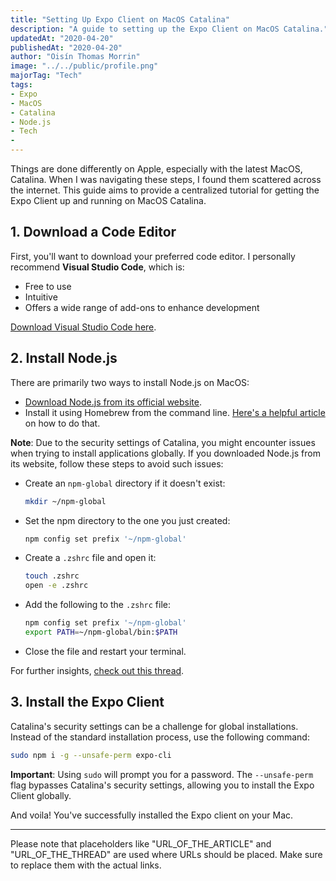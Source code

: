 ---
title: "Setting Up Expo Client on MacOS Catalina"
description: "A guide to setting up the Expo Client on MacOS Catalina."
updatedAt: "2020-04-20"
publishedAt: "2020-04-20"
author: "Oisín Thomas Morrin"
image: "../../public/profile.png"
majorTag: "Tech"
tags: 
- Expo
- MacOS
- Catalina
- Node.js
- Tech
- 
---

Things are done differently on Apple, especially with the latest MacOS, Catalina. When I was navigating these steps, I found them scattered across the internet. This guide aims to provide a centralized tutorial for getting the Expo Client up and running on MacOS Catalina.

## 1. Download a Code Editor

First, you'll want to download your preferred code editor. I personally recommend **Visual Studio Code**, which is:
- Free to use
- Intuitive
- Offers a wide range of add-ons to enhance development

[Download Visual Studio Code here](https://code.visualstudio.com/).

## 2. Install Node.js

There are primarily two ways to install Node.js on MacOS:

- [Download Node.js from its official website](https://nodejs.org/).
- Install it using Homebrew from the command line. [Here's a helpful article](URL_OF_THE_ARTICLE) on how to do that.

**Note**: Due to the security settings of Catalina, you might encounter issues when trying to install applications globally. If you downloaded Node.js from its website, follow these steps to avoid such issues:

- Create an `npm-global` directory if it doesn't exist:
  ```bash
  mkdir ~/npm-global
  ```

- Set the npm directory to the one you just created:
  ```bash
  npm config set prefix '~/npm-global'
  ```

- Create a `.zshrc` file and open it:
  ```bash
  touch .zshrc
  open -e .zshrc
  ```

- Add the following to the `.zshrc` file:
  ```bash
  npm config set prefix '~/npm-global'
  export PATH=~/npm-global/bin:$PATH
  ```

- Close the file and restart your terminal.

For further insights, [check out this thread](URL_OF_THE_THREAD).

## 3. Install the Expo Client

Catalina's security settings can be a challenge for global installations. Instead of the standard installation process, use the following command:

```bash
sudo npm i -g --unsafe-perm expo-cli
```

**Important**: Using `sudo` will prompt you for a password. The `--unsafe-perm` flag bypasses Catalina's security settings, allowing you to install the Expo Client globally.

And voila! You've successfully installed the Expo client on your Mac.

---

Please note that placeholders like "URL_OF_THE_ARTICLE" and "URL_OF_THE_THREAD" are used where URLs should be placed. Make sure to replace them with the actual links.
